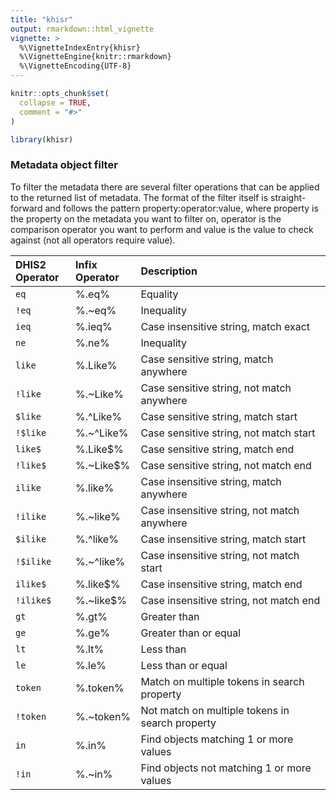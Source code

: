 ```yaml
---
title: "khisr"
output: rmarkdown::html_vignette
vignette: >
  %\VignetteIndexEntry{khisr}
  %\VignetteEngine{knitr::rmarkdown}
  %\VignetteEncoding{UTF-8}
---
```


```r
knitr::opts_chunk$set(
  collapse = TRUE,
  comment = "#>"
)
```

```r
library(khisr)
```

### Metadata object filter

To filter the metadata there are several filter operations that can be applied to the returned list of metadata. The format of the filter itself is straight-forward and follows the pattern property:operator:value, where property is the property on the metadata you want to filter on, operator is the comparison operator you want to perform and value is the value to check against (not all operators require value).

| DHIS2 Operator  | Infix Operator  | Description                                         |
|:----------------|:----------------|:----------------------------------------------------|
| `eq`            | %.eq%           | Equality                                            |
| `!eq`           | %.~eq%          | Inequality                                          |
| `ieq`           | %.ieq%          | Case insensitive string, match exact                |
| `ne`            | %.ne%           | Inequality                                          |
| `like`          | %.Like%         | Case sensitive string, match anywhere               |
| `!like`         | %.~Like%        | Case sensitive string, not match anywhere           |
| `$like`         | %.^Like%        | Case sensitive string, match start                  |
| `!$like`        | %.~^Like%       | Case sensitive string, not match start              |
| `like$`         | %.Like\$%       | Case sensitive string, match end                    |
| `!like$`        | %.~Like\$%      | Case sensitive string, not match end                |
| `ilike`         | %.like%         | Case insensitive string, match anywhere             |
| `!ilike`        | %.~like%        | Case insensitive string, not match anywhere         |
| `$ilike`        | %.^like%        | Case insensitive string, match start                |
| `!$ilike`       | %.~^like%       | Case insensitive string, not match start            |
| `ilike$`        | %.like\$%       | Case insensitive string, match end                  |
| `!ilike$`       | %.~like\$%      | Case insensitive string, not match end              |
| `gt`            | %.gt%           | Greater than                                        |
| `ge`            | %.ge%           | Greater than or equal                               |
| `lt`            | %.lt%           | Less than                                           |
| `le`            | %.le%           | Less than or equal                                  |
| `token`         | %.token%        | Match on multiple tokens in search property         |
| `!token`        | %.~token%       | Not match on multiple tokens in search property     |
| `in`            | %.in%           | Find objects matching 1 or more values              |
| `!in`           | %.~in%          | Find objects not matching 1 or more values          |

